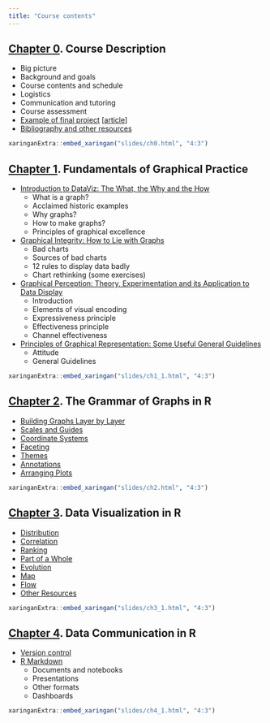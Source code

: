 ```yaml
---
title: "Course contents"
---
```


## [Chapter 0](slides/ch0.html). Course Description

- Big picture
- Background and goals
- Course contents and schedule
- Logistics
- Communication and tutoring
- Course assessment
- [Example of final project](slides/ch0.html#8) [[article](projects/gapminder/)]
- [Bibliography and other resources](resources.html)

<aside class="slides">
```r
xaringanExtra::embed_xaringan("slides/ch0.html", "4:3")
```
</aside>

## [Chapter 1](slides/ch1_1.html). Fundamentals of Graphical Practice

- [Introduction to DataViz: The What, the Why and the How](slides/ch1_1.html#3)
  - What is a graph?
  - Acclaimed historic examples
  - Why graphs?
  - How to make graphs?
  - Principles of graphical excellence
- [Graphical Integrity: How to Lie with Graphs](slides/ch1_2.html#3)
  - Bad charts
  - Sources of bad charts
  - 12 rules to display data badly
  - Chart rethinking (some exercises)
- [Graphical Perception: Theory, Experimentation and its Application to Data Display](slides/ch1_3.html#3)
  - Introduction
  - Elements of visual encoding
  - Expressiveness principle
  - Effectiveness principle
  - Channel effectiveness
- [Principles of Graphical Representation: Some Useful General Guidelines](slides/ch1_4.html#3)
  - Attitude
  - General Guidelines

<aside class="slides">
```r
xaringanExtra::embed_xaringan("slides/ch1_1.html", "4:3")
```
</aside>

## [Chapter 2](slides/ch2.html). The Grammar of Graphs in R

- [Building Graphs Layer by Layer](slides/ch2.html#3)
- [Scales and Guides](slides/ch2.html#40)
- [Coordinate Systems](slides/ch2.html#45)
- [Faceting](slides/ch2.html#50)
- [Themes](slides/ch2.html#54)
- [Annotations](slides/ch2.html#57)
- [Arranging Plots](slides/ch2.html#66)

<aside class="slides">
```r
xaringanExtra::embed_xaringan("slides/ch2.html", "4:3")
```
</aside>

## [Chapter 3](slides/ch3_1.html). Data Visualization in R

- [Distribution](slides/ch3_1.html#3)
- [Correlation](slides/ch3_2.html#3)
- [Ranking](slides/ch3_3.html#3)
- [Part of a Whole](slides/ch3_4.html#3)
- [Evolution](slides/ch3_5.html#3)
- [Map](slides/ch3_6.html#3)
- [Flow](slides/ch3_7.html#3)
- [Other Resources](slides/ch3_8.html#3)

<aside class="slides">
```r
xaringanExtra::embed_xaringan("slides/ch3_1.html", "4:3")
```
</aside>

## [Chapter 4](slides/ch4_1.html). Data Communication in R

- [Version control](slides/ch4_1.html#3)
- [R Markdown](slides/ch4_2.html#3)
  - Documents and notebooks
  - Presentations
  - Other formats
  - Dashboards

<aside class="slides">
```r
xaringanExtra::embed_xaringan("slides/ch4_1.html", "4:3")
```
</aside>
